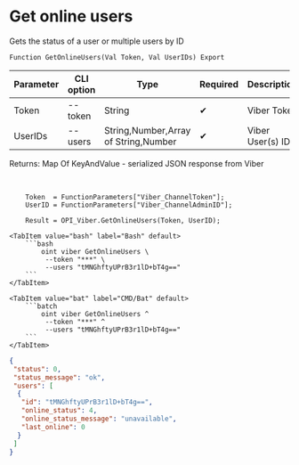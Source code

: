 ﻿---
sidebar_position: 4
description: Get online users and other functions to work with Viber in the Open Integration Package, a free open-source integration library for 1C:Enterprise 8, OneScript and CLI
keywords: [1C, 1С, 1С:Enterprise, 1С:Enterprise 8.3, API, Integration, Services, Exchange, OneScript, CLI, Viber]
---


# Get online users
 Gets the status of a user or multiple users by ID



`Function GetOnlineUsers(Val Token, Val UserIDs) Export`

  | Parameter | CLI option | Type | Required | Description |
  |-|-|-|-|-|
  | Token | --token | String | &#x2714; | Viber Token |
  | UserIDs | --users | String,Number,Array of String,Number | &#x2714; | Viber User(s) ID |

  
  Returns:  Map Of KeyAndValue - serialized JSON response from Viber

<br/>



```bsl title="1C:Enterprise/OneScript code example"
    Token  = FunctionParameters["Viber_ChannelToken"];
    UserID = FunctionParameters["Viber_ChannelAdminID"];

    Result = OPI_Viber.GetOnlineUsers(Token, UserID);
```
 

 <Tabs>
  
    <TabItem value="bash" label="Bash" default>
        ```bash
            oint viber GetOnlineUsers \
             --token "***" \
             --users "tMNGhftyUPrB3r1lD+bT4g=="
        ```
    </TabItem>
  
    <TabItem value="bat" label="CMD/Bat" default>
        ```batch
            oint viber GetOnlineUsers ^
             --token "***" ^
             --users "tMNGhftyUPrB3r1lD+bT4g=="
        ```
    </TabItem>
</Tabs>


```json title="Result"
{
 "status": 0,
 "status_message": "ok",
 "users": [
  {
   "id": "tMNGhftyUPrB3r1lD+bT4g==",
   "online_status": 4,
   "online_status_message": "unavailable",
   "last_online": 0
  }
 ]
}
```
